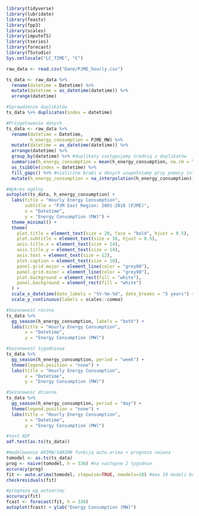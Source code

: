 
```r
library(tidyverse)
library(lubridate)
library(feasts)
library(fpp3)
library(scales)
library(imputeTS)
library(tseries)
library(forecast)
library(TSstudio)
Sys.setlocale("LC_TIME", "C")
```

```r
raw_data <- read.csv("Dane/PJME_hourly.csv")

ts_data <- raw_data %>%
  rename(datetime = Datetime) %>%
  mutate(datetime = as_datetime(datetime)) %>%
  arrange(datetime)

```

```r
#Sprawdzenie duplikatów
ts_data %>% duplicates(index = datetime)

#Przygotowanie danych
ts_data <- raw_data %>%
  rename(datetime = Datetime,
         h_energy_consumption = PJME_MW) %>%
  mutate(datetime = as_datetime(datetime)) %>%
  arrange(datetime) %>%
  group_by(datetime) %>% #duplikaty zastępujemy średnią z duplikatów
  summarise(h_energy_consumption = mean(h_energy_consumption, na.rm = TRUE)) %>%
  as_tsibble(index = datetime) %>%
  fill_gaps() %>% #nieliczne braki w danych uzupełniamy przy pomocy interpolacji liniowej
  mutate(h_energy_consumption = na_interpolation(h_energy_consumption))
```


```r
#Wykres ogólny
autoplot(ts_data, h_energy_consumption) +
  labs(title = "Hourly Energy Consumption",
       subtitle = "PJM East Region: 2001-2018 (PJME)",
       x = "Datetime",
       y = "Energy Consumption (MW)") +
  theme_minimal() +
  theme(
    plot.title = element_text(size = 20, face = "bold", hjust = 0.5),
    plot.subtitle = element_text(size = 16, hjust = 0.5),
    axis.title.x = element_text(size = 14),
    axis.title.y = element_text(size = 14),
    axis.text = element_text(size = 12),
    plot.caption = element_text(size = 10),
    panel.grid.major = element_line(color = "grey80"),
    panel.grid.minor = element_line(color = "grey90"),
    plot.background = element_rect(fill = "white"),
    panel.background = element_rect(fill = "white")
  ) +
  scale_x_datetime(date_labels = "%Y-%m-%d", date_breaks = "5 years") +
  scale_y_continuous(labels = scales::comma)
```

```r
#Sezonowość roczna
ts_data %>% 
  gg_season(h_energy_consumption, labels = "both") +
  labs(title = "Hourly Energy Consumption",
       x = "Datetime",
       y = "Energy Consumption (MW)")
```

```r
#Sezonowość tygodniowa
ts_data %>% 
  gg_season(h_energy_consumption, period = "week") +
  theme(legend.position = "none") +
  labs(title = "Hourly Energy Consumption",
       x = "Datetime",
       y = "Energy Consumption (MW)")
```

```r
#Sezonowość dzienna
ts_data %>% 
  gg_season(h_energy_consumption, period = "day") +
  theme(legend.position = "none") +
  labs(title = "Hourly Energy Consumption",
       x = "Datetime",
       y = "Energy Consumption (MW)")

```

```r
#test ADF
adf.test(as.ts(ts_data))
```
```r
#modelowanie ARIMA/SARIMA funkcją auto.arima + prognoza naiwna
tomodel <- as.ts(ts_data)
prog <- naive(tomodel, h = 336) #na następne 2 tygodnie
accuracy(prog)
fit <- auto.arima(tomodel, stepwise=TRUE, nmodels=10) #max 10 modeli bo zajmuje bardzo dużo czasu
checkresiduals(fit)
```

```r
#prognoza wg autoarimy
accuracy(fit)
fcast <- forecast(fit, h = 336)
autoplot(fcast) + ylab("Energy Consumption (MW)")
```




